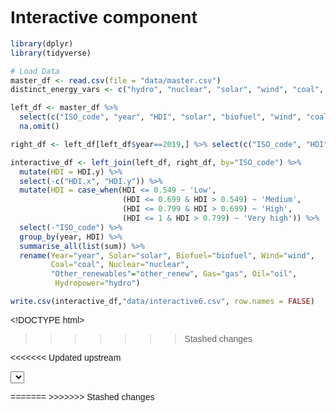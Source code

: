 # Interactive component

```r
library(dplyr)
library(tidyverse)
```

```r
# Load Data
master_df <- read.csv(file = "data/master.csv")
distinct_energy_vars <- c("hydro", "nuclear", "solar", "wind", "coal", "gas", "oil", "biofuel", "other_renew")

left_df <- master_df %>%
  select(c("ISO_code", "year", "HDI", "solar", "biofuel", "wind", "coal", "nuclear", "other_renew", "gas", "oil", "hydro")) %>%
  na.omit()

right_df <- left_df[left_df$year==2019,] %>% select(c("ISO_code", "HDI"))

interactive_df <- left_join(left_df, right_df, by="ISO_code") %>%
  mutate(HDI = HDI.y) %>%
  select(-c("HDI.x", "HDI.y")) %>%
  mutate(HDI = case_when(HDI <= 0.549 ~ 'Low',
                         (HDI <= 0.699 & HDI > 0.549) ~ 'Medium',
                         (HDI <= 0.799 & HDI > 0.699) ~ 'High',
                         (HDI <= 1 & HDI > 0.799) ~ 'Very high')) %>%
  select(-"ISO_code") %>%
  group_by(year, HDI) %>%
  summarise_all(list(sum)) %>%
  rename(Year="year", Solar="solar", Biofuel="biofuel", Wind="wind",
         Coal="coal", Nuclear="nuclear", 
         "Other_renewables"="other_renew", Gas="gas", Oil="oil",
          Hydropower="hydro")

write.csv(interactive_df,"data/interactive6.csv", row.names = FALSE)
```
<!DOCTYPE html>

<meta charset="utf-8" />
<style>
  body {
    font-family: Verdana, Arial, sans-serif;
  }

<<<<<<< Updated upstream
<!DOCTYPE html>
<meta charset="utf-8" />
=======
  h1 {
    font-size: 1.2em;
    margin: 60px 0 5px 0;
  }

  svg {
    width: 1200px;
    margin-left: auto;
    margin-right: auto;
  }

  b {
    margin-left: 50px;
  }

  .wrapper {
    width: 800px;
    margin-left: 100px;
  }

  .HDI_category {
    width: 50px;
    text-align: center;
  }
</style>

>>>>>>> Stashed changes

<!-- Load d3.js -->
<script src="https://d3js.org/d3.v7.js"></script>

<!-- Create a div where the graph will take place -->
<<<<<<< Updated upstream
<div id="my_dataviz"></div>

<!-- Initialize a select button -->
<select id="HDI_category"></select>

<script>
  // set the dimensions and margins of the graph
  const margin = { top: 60, right: 230, bottom: 50, left: 50 },
    width = 660 - margin.left - margin.right,
    height = 400 - margin.top - margin.bottom;
=======

<body>
  <div id="wrapper">
    <h2>Interactive visualization on the energy mix by HDI level</h2>
    <p>You can do the following:
    <ul>
      <li>Selecting only a part of the y-axis to identify the smaller categories</li>
      <li>Hover over each element of the legend to highlight the variable in the graph</li>
      <li>Select countries of which HDI level you want to examine</li>
    </ul>
    </p>
  </div>

  <div id="my_dataviz"></div>
  <!-- Initialize a select button -->
  <b>Select the wanted HDI category: </b>
  <select id="HDI_category"></select>
</body>
<script>
  // set the dimensions and margins of the graph
  const margin = { top: 60, right: 230, bottom: 20, left: 50 },
    width = 1000 - margin.left - margin.right,
    height = 500 - margin.top - margin.bottom;
>>>>>>> Stashed changes

  // append the svg object to the body of the page
  const svg = d3
    .select("#my_dataviz")
    .append("svg")
    .attr("width", width + margin.left + margin.right)
    .attr("height", height + margin.top + margin.bottom)
    .append("g")
    .attr("transform", `translate(${margin.left}, ${margin.top})`);

  // Parse the Data
  d3.csv(
<<<<<<< Updated upstream
    "https://raw.githubusercontent.com/AntoninVidon/energyhumandevelopment/main/data/interactive6.csv"
=======
    "https://raw.githubusercontent.com/AntoninVidon/energyhumandevelopment/main/data/interactive7.csv"
>>>>>>> Stashed changes
  ).then(function (data) {
    // List of groups (here I have one group per column)
    const allGroup = new Set(data.map((d) => d.HDI));

    // add the options to the button
    d3.select("#HDI_category")
      .selectAll("myOptions")
      .data(allGroup)
      .enter()
      .append("option")
      .text(function (d) {
        return d;
      }) // text showed in the menu
      .attr("value", function (d) {
        return d;
      }); // corresponding value returned by the button

    // store old data
    old_data = data
    data = old_data.filter(function (d) {
<<<<<<< Updated upstream
      return d.HDI == "Medium";
=======
      return d.HDI == "High";
>>>>>>> Stashed changes
    });

    //////////
    // GENERAL //
    //////////

    // List of groups = header of the csv files
    //const keys = data.columns.slice(1)
    const keys = [
<<<<<<< Updated upstream
      "Solar",
      "Biofuel",
      "Wind",
      "Coal",
      "Nuclear",
      "Other_renewables",
      "Gas",
      "Oil",
      "Hydropower",
=======
      "Coal",
      "Oil",
      "Gas",
      "Hydropower",
      "Nuclear",
      "Solar",
      "Biofuel",
      "Wind",
      "Other_renewables",
>>>>>>> Stashed changes
    ];

    // color palette
    const color = d3
      .scaleOrdinal()
      .domain(keys)
      .range([
<<<<<<< Updated upstream
        "#eabc35",
        "#8d9e2b",
        "#7cabcb",
        "#645f55",
        "#c0b879",
        "#d0d890",
        "#b18781",
        "black",
        "#1e7991",
=======
        "#645f55",
        "black",
        "#b18781",
        "#1e7991",
        "#c0b879",
        "#eabc35",
        "#8d9e2b",
        "#7cabcb",
        "#d0d890",
>>>>>>> Stashed changes
      ]);

    //stack the data?
    const stackedData = d3.stack().keys(keys)(data);

    //////////
    // AXIS //
    //////////

    // Add X axis
    const x = d3
      .scaleLinear()
      .domain(
        d3.extent(data, function (d) {
          return d.Year;
        })
      )
      .range([0, width]);
    const xAxis = svg
      .append("g")
      .attr("transform", `translate(0, ${height})`)
<<<<<<< Updated upstream
      .call(d3.axisBottom(x).ticks(5));
=======
      .call(d3.axisBottom(x).ticks(5).tickFormat(d3.format("d")));
>>>>>>> Stashed changes

    // Add X axis label:
    svg
      .append("text")
      .attr("text-anchor", "end")
      .attr("x", width)
      .attr("y", height + 40)
      .text("Time (year)");

    // Add Y axis label:
    svg
      .append("text")
      .attr("text-anchor", "end")
      .attr("x", 0)
      .attr("y", -20)
<<<<<<< Updated upstream
      .text("Energy consumption split for the selected HDI range")
=======
      .text("Energy consumption split for the selected HDI range (TWh)")
>>>>>>> Stashed changes
      .attr("text-anchor", "start");

    // Add Y axis
    const y = d3
      .scaleLinear()
      .domain([
        0,
        d3.max(data, function (d) {
          return (
            +d.Hydropower +
            +d.Nuclear +
            +d.Solar +
            +d.Wind +
            +d.Coal +
            +d.Gas +
            +d.Oil +
            +d.Biofuel +
            +d.Other_renewables
          );
<<<<<<< Updated upstream
        }) * 1.2,
=======
        }) * 1.1,
>>>>>>> Stashed changes
      ])
      .range([height, 0]);
    const yAxis = svg
      .append("g")
      .attr("transform", `translate(0, 0)`)
      .call(d3.axisLeft(y).ticks(5));

    //////////
    // BRUSHING AND CHART //
    //////////

    // Add a clipPath: everything out of this area won't be drawn.
    const clip = svg
      .append("defs")
      .append("svg:clipPath")
      .attr("id", "clip")
      .append("svg:rect")
      .attr("width", width)
      .attr("height", height)
      .attr("x", 0)
      .attr("y", 0);

    // Add brushing
    const brush = d3
<<<<<<< Updated upstream
      .brushX() // Add the brush feature using the d3.brush function
=======
      .brushY() // Add the brush feature using the d3.brush function
>>>>>>> Stashed changes
      .extent([
        [0, 0],
        [width, height],
      ]) // initialise the brush area: start at 0,0 and finishes at width,height: it means I select the whole graph area
      .on("end", updateChart); // Each time the brush selection changes, trigger the 'updateChart' function
<<<<<<< Updated upstream
        
=======

>>>>>>> Stashed changes
    // Create the scatter variable: where both the circles and the brush take place
    const areaChart = svg.append("g").attr("clip-path", "url(#clip)");

    // Area generator
    const area = d3.area()
      .x(function (d) {
        return x(d.data.Year);
      })
      .y0(function (d) {
        return y(d[0]);
      })
      .y1(function (d) {
        return y(d[1]);
      });

    // Show the areas
    areaChart
      .selectAll("mylayers")
      .data(stackedData)
      .join("path")
      .attr("class", function (d) {
        return "myArea " + d.key;
      })
      .style("fill", function (d) {
        return color(d.key);
      })
      .attr("d", area);

    // Add the brushing
    areaChart.append("g").attr("class", "brush").call(brush);

    let idleTimeout;
    function idled() {
      idleTimeout = null;
    }

    // A function that update the chart for given boundaries
    function updateChart(event, d) {
      extent = event.selection;

      // If no selection, back to initial coordinate. Otherwise, update X axis domain
      if (!extent) {
        if (!idleTimeout) return (idleTimeout = setTimeout(idled, 350)); // This allows to wait a little bit
<<<<<<< Updated upstream
        x.domain(
=======
        y.domain(
>>>>>>> Stashed changes
          d3.extent(data, function (d) {
            return d.Year;
          })
        );
      } else {
<<<<<<< Updated upstream
        x.domain([x.invert(extent[0]), x.invert(extent[1])]);
=======
        y.domain([y.invert(extent[1]), y.invert(extent[0])]);
>>>>>>> Stashed changes
        areaChart.select(".brush").call(brush.move, null); // This remove the grey brush area as soon as the selection has been done
      }

      // Update axis and area position
<<<<<<< Updated upstream
      xAxis.transition().duration(1000).call(d3.axisBottom(x).ticks(5));
=======
      yAxis.transition().duration(1000).call(d3.axisLeft(y).ticks(5));
>>>>>>> Stashed changes
      areaChart.selectAll("path").transition().duration(1000).attr("d", area);
    }

    // A function that update the chart
    function update(selectedGroup) {
      //stack the data?

      // get new data
      data = old_data.filter(function (d) {
        return d.HDI == selectedGroup;
      });

      const stackedData = d3.stack().keys(keys)(data);

      // set new y domain according to the new data
      y.domain([
        0,
        d3.max(data, function (d) {
          return (
            +d.Hydropower +
            +d.Nuclear +
            +d.Solar +
            +d.Wind +
            +d.Coal +
            +d.Gas +
            +d.Oil +
            +d.Biofuel +
            +d.Other_renewables
          );
        }),
      ]);

      // update y axis
      yAxis.transition().duration(1000).call(d3.axisLeft(y).ticks(5));
      // update areaChart

<<<<<<< Updated upstream
      //console.log(data);

    areaChart.selectAll("path").remove();
    areaChart
=======
      console.log(data);
      areaChart.selectAll("path").remove();

      // Show the areas
      areaChart
>>>>>>> Stashed changes
        .selectAll("mylayers")
        .data(stackedData)
        .join("path")
        .transition()
        .duration(1000)
        .attr("class", function (d) {
          return "myArea " + d.key;
        })
        .style("fill", function (d) {
          return color(d.key);
        })
        .attr("d", area);
<<<<<<< Updated upstream
    
    
=======
>>>>>>> Stashed changes
    }

    //////////
    // HIGHLIGHT GROUP //
    //////////

    // What to do when one group is hovered
    const highlight = function (event, d) {
      // reduce opacity of all groups
      d3.selectAll(".myArea").style("opacity", 0.1);
      // expect the one that is hovered
      d3.select("." + d).style("opacity", 1);
    };

    // And when it is not hovered anymore
    const noHighlight = function (event, d) {
      d3.selectAll(".myArea").style("opacity", 1);
    };

    //////////
    // LEGEND //
    //////////

    // Add one dot in the legend for each name.
    const size = 20;
<<<<<<< Updated upstream
=======

>>>>>>> Stashed changes
    svg
      .selectAll("myrect")
      .data(keys)
      .join("rect")
<<<<<<< Updated upstream
      .attr("x", 400)
=======
      .attr("x", width + 10)
>>>>>>> Stashed changes
      .attr("y", function (d, i) {
        return 10 + i * (size + 5);
      }) // 100 is where the first dot appears. 25 is the distance between dots
      .attr("width", size)
      .attr("height", size)
      .style("fill", function (d) {
        return color(d);
      })
      .on("mouseover", highlight)
      .on("mouseleave", noHighlight);

    // Add one dot in the legend for each name.
<<<<<<< Updated upstream
=======


>>>>>>> Stashed changes
    svg
      .selectAll("mylabels")
      .data(keys)
      .join("text")
<<<<<<< Updated upstream
      .attr("x", 400 + size * 1.2)
=======
      .attr("x", width + 10 + size * 1.2)
>>>>>>> Stashed changes
      .attr("y", function (d, i) {
        return 10 + i * (size + 5) + size / 2;
      }) // 100 is where the first dot appears. 25 is the distance between dots
      .style("fill", function (d) {
        return color(d);
      })
      .text(function (d) {
        return d;
      })
      .attr("text-anchor", "left")
      .style("alignment-baseline", "middle")
      .on("mouseover", highlight)
      .on("mouseleave", noHighlight);

    // When the button is changed, run the updateChart function
    d3.select("#HDI_category").on("change", function (event, d) {
      // recover the option that has been chosen
      const selectedOption = d3.select(this).property("value");
      // run the updateChart function with this selected option
      update(selectedOption);
    });
  });
<<<<<<< Updated upstream
</script>
=======
</script>
>>>>>>> Stashed changes
